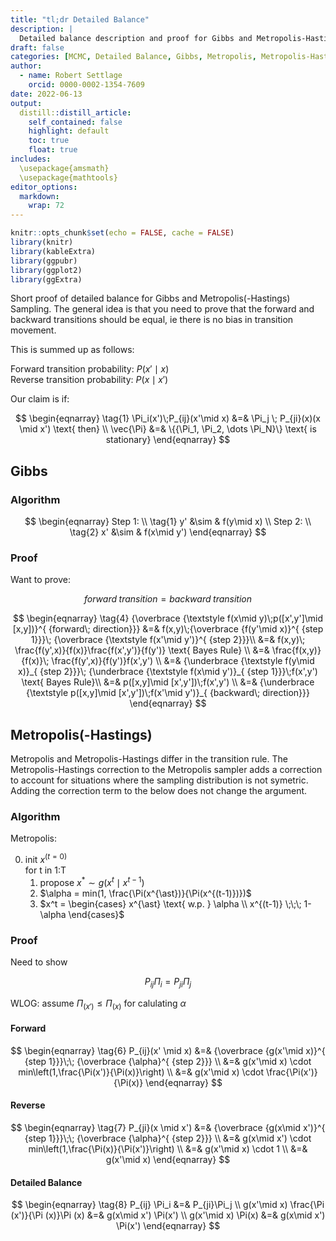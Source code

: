 ```yaml
---
title: "tl;dr Detailed Balance"
description: |
  Detailed balance description and proof for Gibbs and Metropolis-Hastings .
draft: false
categories: [MCMC, Detailed Balance, Gibbs, Metropolis, Metropolis-Hastings]
author:
  - name: Robert Settlage
    orcid: 0000-0002-1354-7609
date: 2022-06-13
output:
  distill::distill_article:
    self_contained: false
    highlight: default
    toc: true
    float: true
includes:
  \usepackage{amsmath}
  \usepackage{mathtools}
editor_options: 
  markdown: 
    wrap: 72
---
```



```r
knitr::opts_chunk$set(echo = FALSE, cache = FALSE)
library(knitr)
library(kableExtra)
library(ggpubr)
library(ggplot2)
library(ggExtra)
```

Short proof of detailed balance for Gibbs and Metropolis(-Hastings) Sampling.  The general idea is that you need to prove that the forward and backward transitions should be equal, ie there is no bias in transition movement.  

This is summed up as follows:  

Forward transition probability: $P(x'\mid x)$  
Reverse transition probability: $P(x\mid x')$  

Our claim is if:  

$$
\begin{eqnarray}
\tag{1}
\Pi_i(x')\;P_{ij}(x'\mid x) &=& \Pi_j \; P_{ji}(x)(x \mid x') \text{ then} \\
\vec{\Pi} &=& \{{\Pi_1, \Pi_2, \dots \Pi_N}\} \text{ is stationary}
\end{eqnarray}
$$

## Gibbs

### Algorithm

$$
\begin{eqnarray}
Step 1:  \\
\tag{1}
y' &\sim & f(y\mid x) \\
Step 2:  \\
\tag{2}
x' &\sim & f(x\mid y')
\end{eqnarray}
$$

### Proof

Want to prove:

$$
\tag{3}
forward\; transition = backward\; transition
$$


$$
\begin{eqnarray}
\tag{4}
{\overbrace {\textstyle f(x\mid y)\;p([x',y']\mid [x,y])}^{ {forward\; direction}}}  &=& f(x,y)\;{\overbrace {f(y'\mid x)}^{ {step 1}}}\; {\overbrace {\textstyle f(x'\mid y')}^{ {step 2}}}\\
  &=& f(x,y)\; \frac{f(y',x)}{f(x)}\frac{f(x',y')}{f(y')} \text{ Bayes Rule} \\
  &=& \frac{f(x,y)}{f(x)}\; \frac{f(y',x)}{f(y')}f(x',y') \\
  &=& {\underbrace {\textstyle f(y\mid x)}_{ {step 2}}}\; {\underbrace {\textstyle f(x\mid y')}_{ {step 1}}}\;f(x',y') \text{ Bayes Rule}\\
  &=& p([x,y]\mid [x',y'])\;f(x',y') \\
  &=& {\underbrace {\textstyle p([x,y]\mid [x',y'])\;f(x'\mid y')}_{ {backward\; direction}}}
\end{eqnarray}
$$


## Metropolis(-Hastings)

Metropolis and Metropolis-Hastings differ in the transition rule.  The Metropolis-Hastings correction to the Metropolis sampler adds a correction to account for situations where the sampling distribution is not symetric.  Adding the correction term to the below does not change the argument.

### Algorithm

Metropolis:

0) init $x^{(t=0)}$  
   for t in 1:T  
     1) propose $x^{\ast} \sim g(x^t \mid x^{t-1})$
     2) $\alpha = min(1, \frac{\Pi(x^{\ast})}{\Pi(x^{(t-1)})})$
     3) $x^t = \begin{cases} x^{\ast} \text{ w.p. } \alpha \\ x^{(t-1)} \;\;\; 1-\alpha \end{cases}$  
     
     
### Proof

Need to show

$$
\begin{equation}
\tag{5}
P_{ij}\Pi_i = P_{ji}\Pi_j
\end{equation}
$$

WLOG: assume $\Pi_(x') \le \Pi_(x)$ for calulating $\alpha$

#### Forward

$$
\begin{eqnarray}
\tag{6}
P_{ij}(x' \mid x) &=& {\overbrace {g(x'\mid x)}^{ {step 1}}}\;\; {\overbrace {\alpha}^{ {step 2}}} \\
  &=& g(x'\mid x) \cdot min\left(1,\frac{\Pi(x')}{\Pi(x)}\right) \\
  &=& g(x'\mid x) \cdot \frac{\Pi(x')}{\Pi(x)} 
\end{eqnarray}
$$


#### Reverse

$$
\begin{eqnarray}
\tag{7}
P_{ji}(x \mid x') &=& {\overbrace {g(x\mid x')}^{ {step 1}}}\;\; {\overbrace {\alpha}^{ {step 2}}} \\
  &=& g(x\mid x') \cdot min\left(1,\frac{\Pi(x)}{\Pi(x')}\right) \\
  &=& g(x'\mid x) \cdot 1 \\
  &=& g(x'\mid x)
\end{eqnarray}
$$


#### Detailed Balance


$$
\begin{eqnarray}
\tag{8}
P_{ij} \Pi_i &=& P_{ji}\Pi_j \\
g(x'\mid x) \frac{\Pi (x')}{\Pi (x)}\Pi (x) &=& g(x\mid x') \Pi(x') \\
g(x'\mid x) \Pi(x) &=& g(x\mid x') \Pi(x')
\end{eqnarray}
$$

